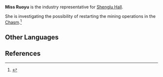{{Character Infobox
|type             = NPC
|region           = Liyue
|affiliation      = Shenglu Hall
|affiliation2     = Eight Trades
}}
'''Miss Ruoyu''' {{Lang|zh=若雨女士|zh_rm=Ruòyǔ Nǚshì}} is the industry representative for [[Shenglu Hall]].

She is investigating the possibility of restarting the mining operations in the [[Chasm]].<ref>{{Ref/BB|Feiyun Slope Bulletin Board|Shenglu Hall Announcement}}</ref>

==Other Languages==
{{Other Languages|default_hidden=1
|en       = Miss Ruoyu
|zhs      = 若雨女士
|zhs_rm   = Ruòyǔ Nǚshì
|zht      = 若雨小姐
|zht_rm   = Ruòyǔ Xiǎojiě
<!-- |zh_tl    = Miss Ruoyu -->
|ja       = 若雨殿
|ja_rm    = Jaku'u-dono{{Assumed}}
<!-- |ja_tl    = Ms. Ruoyu -->
|ko       = {{tt|약우|若雨}} 님
|ko_rm    = Yak-u-nim
<!-- |ko_tl    = Ms. Ruoyu -->
|es       = Sra. Ruoyu
|fr       = Dame Ruoyu
<!-- |fr_tl    = Lady Ruoyu -->
|ru       = Мисс Жо Юй
|th       = คุณ Ruoyu
|th_rm    = Khun Ruoyu
|vi       = Bà Ruoyu
|de       = Fräulein Ruoyu
<!-- |de_tl    = Miss Ruoyu -->
|id       = Nona Ruoyu
<!-- |id_tl    = Miss Ruoyu -->
|pt       = Senhorita Ruoyu
<!-- |pt_tl    = Miss Ruoyu -->
}}

==References==
{{Reflist}}